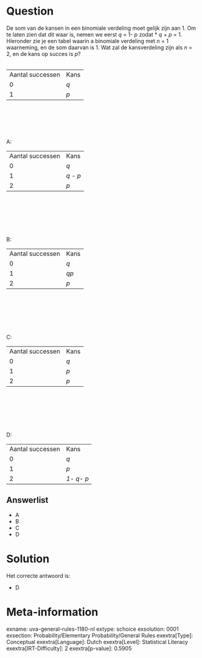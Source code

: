 Question
========

De som van de kansen in een binomiale verdeling moet gelijk zijn aan 1.
Om te laten zien dat dit waar is, nemen we eerst *q* = 1- *p* zodat
* *q* + *p* = 1. Hieronder zie je een tabel waarin a binomiale verdeling
met *n* = 1 waarneming, en de som daarvan is 1. Wat zal de kansverdeling
zijn als *n* = 2, en de kans op succes is *p*?\
\

  ------------------ ------
  Aantal successen   Kans
  0                  *q*
  1                  *p*
  ------------------ ------

 \
\
\
\
\
A:\

  ------------------ ---------
  Aantal successen   Kans
  0                  *q*
  1                  *q - p*
  2                  *p*
  ------------------ ---------

\
\
\
\
\
\
B:\

  ------------------ ------
  Aantal successen   Kans
  0                  *q*
  1                  *qp*
  2                  *p*
  ------------------ ------

\
\
\
\
\
\
C:\

  ------------------ ------
  Aantal successen   Kans
  0                  *q*
  1                  *p*
  2                  *p*
  ------------------ ------

\
\
\
\
\
\
D:\

  ------------------ -----------
  Aantal successen   Kans
  0                  *q*
  1                  *p*
  2                  *1- q- p*
  ------------------ -----------

Answerlist
----------

* A
* B
* C
* D

Solution
========

Het correcte antwoord is: 

* D

Meta-information
================
exname: uva-general-rules-1180-nl
extype: schoice
exsolution: 0001
exsection: Probability/Elementary Probability/General Rules 
exextra[Type]: Conceptual
exextra[Language]: Dutch
exextra[Level]: Statistical Literacy
exextra[IRT-Difficulty]: 2
exextra[p-value]: 0.5905
